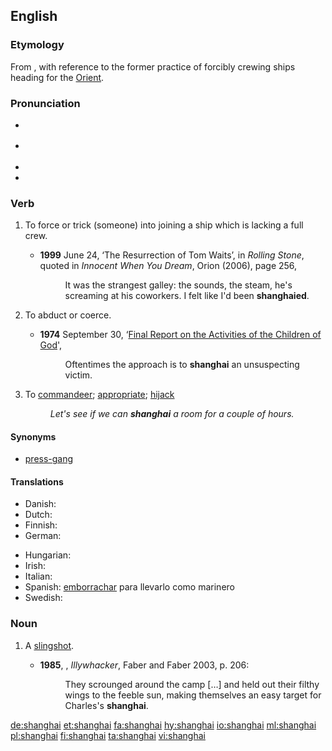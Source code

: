 {{was wotd|2008|April|23}}
{{also|Shanghai}}
==English==

===Etymology===
From {{etyl|zh|en}} {{m|zh|上海||Shanghai|tr=Shànghǎi}}, with reference to the former practice of forcibly crewing ships heading for the [[Orient]].

===Pronunciation===
* {{a|UK}} {{IPA|/ˌʃaŋˈhaɪ/|lang=en}}
* {{a|US}} {{IPA|/ˈʃeɪŋ.haɪ/|/ˌʃeɪŋˈhaɪ/|lang=en}}
* {{audio|en-us-shanghai.ogg|Audio (US)|lang=en}}
* {{rhymes|aɪ|lang=en}}

===Verb===
{{en-verb}}

# {{context|transitive|lang=en}} To force or trick (someone) into joining a ship which is lacking a full crew.
#* '''1999''' June 24, ‘The Resurrection of Tom Waits’, in ''Rolling Stone'', quoted in ''Innocent When You Dream'', Orion (2006), page 256,
#*: It was the strangest galley: the sounds, the steam, he's screaming at his coworkers.  I felt like I'd been '''shanghaied'''.
# {{context|transitive|lang=en}} To abduct or coerce.
#* '''1974''' September 30, ‘[http://www.xfamily.org/index.php/Final_Report_on_the_Activities_of_the_Children_of_God#4._Attitude_Toward_Education Final Report on the Activities of the Children of God]',
#*:  Oftentimes the approach is to '''shanghai''' an unsuspecting victim. 
# {{context|transitive|lang=en}} To [[commandeer]]; [[appropriate]]; [[hijack]]
#: ''Let's see if we can '''shanghai''' a room for a couple of hours.''

====Synonyms====
* {{sense|force or trick someone into joining a ship; abduct or coerce}} [[press-gang]]

====Translations====
{{trans-top|to force or trick into joining a ship}}
* Danish: {{t|da|shanghaje}}
* Dutch: {{t|nl|sjanghaaien}}
* Finnish: {{t|fi|shanghaijata}}
* German: {{t+|de|schanghaien}}
{{trans-mid}}
* Hungarian: {{t+|hu|elrabol}}
* Irish: {{t|ga|shanghai-áil}}
* Italian: {{t|it|arruolare a forza}}
* Spanish: [[emborrachar]] para llevarlo como marinero
* Swedish: {{t+|sv|sjanghaja}}
{{trans-bottom}}

===Noun===
{{en-noun}}

# {{context|AU|NZ|lang=en}} A [[slingshot]].
#*'''1985''', {{w|Peter Carey}}, ''Illywhacker'', Faber and Faber 2003, p. 206:
#*:They scrounged around the camp […] and held out their filthy wings to the feeble sun, making themselves an easy target for Charles's '''shanghai'''.

[[de:shanghai]]
[[et:shanghai]]
[[fa:shanghai]]
[[hy:shanghai]]
[[io:shanghai]]
[[ml:shanghai]]
[[pl:shanghai]]
[[fi:shanghai]]
[[ta:shanghai]]
[[vi:shanghai]]